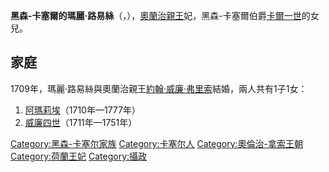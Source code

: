 {{Multiple issues|
{{Expand language|1=en|time=2021-01-07T03:16:26+00:00}}
{{Unreferenced|time=2021-01-07T03:16:26+00:00}}
}}
{{Infobox noble
| name        = 黑森-卡塞爾的瑪麗·路易絲
| title       = 奧蘭治親王妃
| image       = Lancelet Volders - Portrait of Maria Louise, princess of Hessen-Kassel.JPG
| birth_date  = {{birth date|1688|2|7|df=y}}
| birth_place = [[卡塞爾市|卡塞爾]]
| death_date  = {{death date and age|1765|4|9|1688|2|7|df=y}}
| death_place = [[吕伐登|雷瓦登]]
| noble family= [[黑森王朝|黑森王朝]]
| father      = [[卡爾一世_(黑森-卡塞爾)|黑森-卡塞爾伯爵卡爾一世]]
| mother      = [[庫爾蘭的瑪麗亞·艾瑪莉亞|庫爾蘭的瑪麗亞·艾瑪莉亞]]
}}
'''黑森-卡塞爾的瑪麗·路易絲'''（{{lang-de|Marie Luise von Hessen-Kassel}}，{{bd|1688年|2月7日|1765年|4月9日}}），[[奧蘭治親王|奧蘭治親王]]妃，黑森-卡塞爾伯爵[[卡爾一世_(黑森-卡塞爾)|卡爾一世]]的女兒。

== 家庭 ==
1709年，瑪麗·路易絲與奧蘭治親王[[约翰·威廉·弗里索_(拿骚-迪茨)|約翰·威廉·弗里索]]結婚，兩人共有1子1女：
# [[拿騷-迪茨的阿瑪莉埃|阿瑪莉埃]]（1710年—1777年）
# [[威廉四世_(奥兰治)|威廉四世]]（1711年—1751年）

{{normdaten}}
{{DEFAULTSORT:Marie Louise Of Hesse-Kassel}}
[[Category:黑森-卡塞尔家族|Category:黑森-卡塞尔家族]]
[[Category:卡塞尔人|Category:卡塞尔人]]
[[Category:奧倫治-拿索王朝|Category:奧倫治-拿索王朝]]
[[Category:荷蘭王妃|Category:荷蘭王妃]]
[[Category:攝政|Category:攝政]]